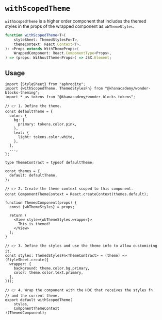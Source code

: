 


<Meta title="Theming / withScopedTheme" />

# `withScopedTheme`

`withScopedTheme` is a higher order component that includes the themed styles in
the props of the wrapped component as `wbThemeStyles`.

```ts
function withScopedTheme<T>(
    styleSheet: ThemedStylesFn<T>,
    themeContext: React.Context<T>,
): <Props extends WithThemeProps>(
    WrappedComponent: React.ComponentType<Props>,
) => (props: WithoutTheme<Props>) => JSX.Element;
```

## Usage

<WithScopedThemeExample />

```tsx
import {StyleSheet} from "aphrodite";
import {withScopedTheme, ThemedStylesFn} from "@khanacademy/wonder-blocks-theming";
import * as tokens from "@khanacademy/wonder-blocks-tokens";

// 👉 1. Define the theme.
const defaultTheme = {
  color: {
    bg: {
      primary: tokens.color.pink,
    },
    text: {
      light: tokens.color.white,
    },
  },
  ...,
};

type ThemeContract = typeof defaultTheme;

const themes = {
  default: defaultTheme,
};

// 👉 2. Create the theme context scoped to this component.
const ComponentThemeContext = React.createContext(themes.default);

function ThemedComponent(props) {
  const {wbThemeStyles} = props;

  return (
    <View style={wbThemeStyles.wrapper}>
      This is themed!
    </View>
  );
}

// 👉 3. Define the styles and use the theme info to allow customizing it.
const styles: ThemedStylesFn<ThemeContract> = (theme) => (StyleSheet.create({
  wrapper: {
    background: theme.color.bg.primary,
    color: theme.color.text.primary,
  },
}));

// 👉 4. Wrap the component with the HOC that receives the styles fn
// and the current theme.
export default withScopedTheme(
    styles,
    ComponentThemeContext
)(ThemedComponent);
```
